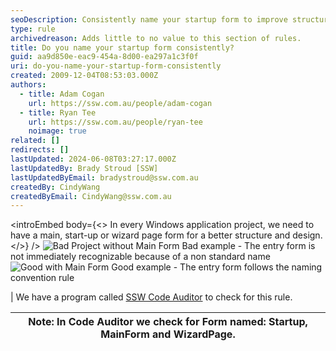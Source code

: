 ```yaml
---
seoDescription: Consistently name your startup form to improve structure and design in Windows applications.
type: rule
archivedreason: Adds little to no value to this section of rules.
title: Do you name your startup form consistently?
guid: aa9d850e-eac9-454a-8d00-ea297a1c3f0f
uri: do-you-name-your-startup-form-consistently
created: 2009-12-04T08:53:03.000Z
authors:
  - title: Adam Cogan
    url: https://ssw.com.au/people/adam-cogan
  - title: Ryan Tee
    url: https://ssw.com.au/people/ryan-tee
    noimage: true
related: []
redirects: []
lastUpdated: 2024-06-08T03:27:17.000Z
lastUpdatedBy: Brady Stroud [SSW]
lastUpdatedByEmail: bradystroud@ssw.com.au
createdBy: CindyWang
createdByEmail: CindyWang@ssw.com.au
---
```


<introEmbed
  body={<>
In every Windows application project, we need to have a main, start-up or wizard page form for a better structure and design.
  </>}
/>
![Bad Project without Main Form](/uploads/rules/do-you-name-your-startup-form-consistently/BadMainForm.gif) Bad example - The entry form is not immediately recognizable because of a non standard name ![Good with Main Form](/uploads/rules/do-you-name-your-startup-form-consistently/GoodMainForm.gif) Good example - The entry form follows the naming convention rule

| We have a program called [SSW Code Auditor](http://www.ssw.com.au/ssw/CodeAuditor/Default.aspx#VBMainForm) to check for this rule.

| Note: In Code Auditor we check for Form named: Startup, MainForm and WizardPage. |
| -------------------------------------------------------------------------------- |
